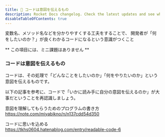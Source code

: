 ```yaml
---
title: 🤔 コードは意図を伝えるもの
description: Rocket Docs changelog. Check the latest updates and see what's new.
disableTableOfContents: true
---
```


<p class="goal">
  変数名、メソッド名などを分かりやすくする工夫をすることで、
  開発者が「何をしたいのか？」が良くわかるコードになるという意識がつくこと
</p>

** この項目には、ミニ課題はありません **

### コードは意図を伝えるもの

コードは、その処理で「どんなことをしたいのか」「何をやりたいのか」という意図を伝えるものです。

以下の記事を参考に、コードで「いかに読み手に自分の意図を伝えるのか」が大事だということを再認識しましょう。

意図を理解してもらうためのプログラムの書き方  
https://note.com/miyabikno/n/n137cdd54d350

コードに思いを込める  
https://tkhs0604.hatenablog.com/entry/readable-code-6
